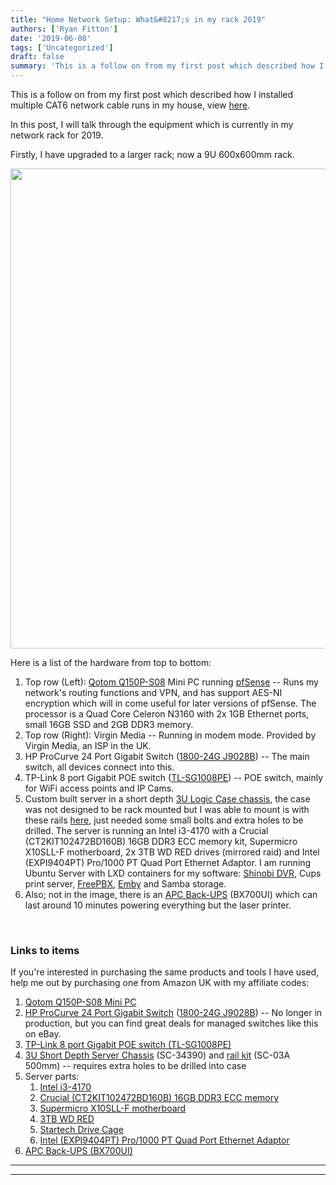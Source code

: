 ```yaml
---
title: "Home Network Setup: What&#8217;s in my rack 2019"
authors: ['Ryan Fitton']
date: '2019-06-08'
tags: ['Uncategorized']
draft: false
summary: 'This is a follow on from my first post which described how I installed multiple CAT6 network cable runs in my house, view here. In this post, I will talk through the equipment which is currently in my network rack for 2019. Firstly, I have upgraded to a larger rack; now a 9U 600x600mm rack....'
---
```


This is a follow on from my first post which described how I installed multiple CAT6 network cable runs in my house, view [here](/blog/how-i-installed-cat6-ethernet-in-my-home/).

In this post, I will talk through the equipment which is currently in my network rack for 2019.

Firstly, I have upgraded to a larger rack; now a 9U 600x600mm rack.

<a href="/cdn-cgi/image/quality=75,format=webp/static/img/blog/2019/06/IMG_20190608_110024.jpg"><img loading="lazy"  src="/cdn-cgi/image/quality=75,format=webp/static/img/blog/2019/06/IMG_20190608_110024-1024x768.jpg" alt="" width="1024" height="768" srcSet="/cdn-cgi/image/quality=75,format=webp/static/img/blog/2019/06/IMG_20190608_110024-1024x768.jpg 1024w, /cdn-cgi/image/quality=75,format=webp/static/img/blog/2019/06/IMG_20190608_110024-300x225.jpg 300w, /cdn-cgi/image/quality=75,format=webp/static/img/blog/2019/06/IMG_20190608_110024-768x576.jpg 768w" sizes="(max-width: 1024px) 100vw, 1024px" /></a>

Here is a list of the hardware from top to bottom:

1.  Top row (Left): [Qotom Q150P-S08](https://www.aliexpress.com/item/32863982193.html?spm=a2g0s.9042311.0.0.27424c4dp3dCSF) Mini PC running [pfSense](https://www.pfsense.org/) -- Runs my network's routing functions and VPN, and has support AES-NI encryption which will in come useful for later versions of pfSense. The processor is a Quad Core Celeron N3160 with 2x 1GB Ethernet ports, small 16GB SSD and 2GB DDR3 memory.
2.  Top row (Right): Virgin Media -- Running in modem mode. Provided by Virgin Media, an ISP in the UK.
3.  HP ProCurve 24 Port Gigabit Switch ([1800-24G J9028B](https://support.hpe.com/hpesc/public/docDisplay?docId=c01955915&docLocale=en_US)) -- The main switch, all devices connect into this.
4.  TP-Link 8 port Gigabit POE switch ([TL-SG1008PE](https://www.amazon.co.uk/dp/B00CGY449G/ref=as_li_ss_tl?ie=UTF8&linkCode=ll1&tag=ryanfittoncou-21&linkId=38ca8c0cb2bd050b6cc6e0f02e28d441&language=en_GB)) -- POE switch, mainly for WiFi access points and IP Cams.
5.  Custom built server in a short depth [3U Logic Case chassis](https://www.logic-case.com/products/rackmount-chassis/3u/3u-short-depth-chassis-w-3-x-525-drive-bays-sc-34390/), the case was not designed to be rack mounted but I was able to mount is with these rails [here](https://www.scan.co.uk/products/logic-sc-03a-server-case-500mm-rail-kit-for-2u-3u-and-4u-max-load-35kg), just needed some small bolts and extra holes to be drilled. The server is running an Intel i3-4170 with a Crucial (CT2KIT102472BD160B) 16GB DDR3 ECC memory kit, Supermicro X10SLL-F motherboard, 2x 3TB WD RED drives (mirrored raid) and Intel (EXPI9404PT) Pro/1000 PT Quad Port Ethernet Adaptor. I am running Ubuntu Server with LXD containers for my software: [Shinobi DVR](https://gitlab.com/Shinobi-Systems/Shinobi), Cups print server, [FreePBX](https://www.freepbx.org/), [Emby](https://emby.media/) and Samba storage.
6.  Also; not in the image, there is an [APC Back-UPS](https://www.amazon.co.uk/APC-Back-UPS-BX-Uninterruptible-Shutdown/dp/B00T7BYV6W/ref=as_li_ss_tl?keywords=apc+700&qid=1559998754&s=computers&sr=1-4&linkCode=ll1&tag=ryanfittoncou-21&linkId=4b82a7af15071bab059cfbeeb8f3d427&language=en_GB) (BX700UI) which can last around 10 minutes powering everything but the laser printer.

 

### Links to items

If you're interested in purchasing the same products and tools I have used, help me out by purchasing one from Amazon UK with my affiliate codes:

1.  [Qotom Q150P-S08 Mini PC](https://www.aliexpress.com/item/32863982193.html?spm=a2g0s.9042311.0.0.27424c4dp3dCSF)
2.  [HP ProCurve 24 Port Gigabit Switch](https://www.amazon.co.uk/HP-J9776A-2530-24G-Gigabit-Switch/dp/B00AN6DJYA/ref=as_li_ss_tl?keywords=HP+ProCurve+24+Port+Gigabit+Switch&qid=1559998307&s=gateway&sr=8-3&linkCode=ll1&tag=ryanfittoncou-21&linkId=8a8902a6a2952748618322a465e6d015&language=en_GB) ([1800-24G J9028B](https://support.hpe.com/hpesc/public/docDisplay?docId=c01955915&docLocale=en_US)) -- No longer in production, but you can find great deals for managed switches like this on eBay.
3.  [TP-Link 8 port Gigabit POE switch (TL-SG1008PE)](https://www.amazon.co.uk/dp/B00CGY449G/ref=as_li_ss_tl?ie=UTF8&linkCode=ll1&tag=ryanfittoncou-21&linkId=7939234d93a00a5856f6c407147fb44e&language=en_GB)
4.  [3U Short Depth Server Chassis](https://www.amazon.co.uk/Short-Depth-Server-Chassis-drive/dp/B01IR97CQA/ref=as_li_ss_tl?keywords=logic+case+3u&qid=1559998411&s=computers&sr=1-1&linkCode=ll1&tag=ryanfittoncou-21&linkId=e41fc675509d7ae0e4eccbdffd59848e&language=en_GB) (SC-34390) and [rail kit](https://www.amazon.co.uk/Logic-Case-SC-03A-PRO-550mm-Servers/dp/B00H3EUN1C/ref=as_li_ss_tl?keywords=SC-03A+500mm&qid=1559998565&s=computers&sr=1-3&linkCode=ll1&tag=ryanfittoncou-21&linkId=02cc8818c7195ed71e33a26c6afdd72d&language=en_GB) (SC-03A 500mm) -- requires extra holes to be drilled into case
5.  Server parts:
    1.  [Intel i3-4170](https://www.amazon.co.uk/Intel-BX80646I34170-3-7GHz-Processor-Cache/dp/B00VHKZ6I8/ref=as_li_ss_tl?keywords=Intel+i3-4170&qid=1559998807&s=computers&sr=1-3&linkCode=ll1&tag=ryanfittoncou-21&linkId=03f259f4dcaa0d8bdc61c526061c1eb3&language=en_GB)
    2.  [Crucial (CT2KIT102472BD160B) 16GB DDR3 ECC memory](https://www.amazon.co.uk/Crucial-CT102472BD160B-PC3-12800-Unbuffered-1024Meg/dp/B008EMA5VU/ref=as_li_ss_tl?keywords=CT2KIT102472BD160B&qid=1559998959&s=computers&sr=1-1&th=1&linkCode=ll1&tag=ryanfittoncou-21&linkId=f6aabbc2eed072e5d7257a2f9e6d38e2&language=en_GB)
    3.  [Supermicro X10SLL-F motherboard](https://www.amazon.co.uk/Supermicro-Motherboard-Micro-Motherboards-X10SLL-F/dp/B00D65V9WO/ref=as_li_ss_tl?keywords=Supermicro+X10SLL-F+motherboard&qid=1559999023&s=computers&sr=1-1&linkCode=ll1&tag=ryanfittoncou-21&linkId=713ff46cebf3f989f954500624e61c8f&language=en_GB)
    4.  [3TB WD RED](https://www.amazon.co.uk/WD-RED-NAS-Hard-Drive/dp/B008JJLW4M/ref=as_li_ss_tl?keywords=3tb+red&qid=1559999128&s=computers&sr=1-1&linkCode=ll1&tag=ryanfittoncou-21&linkId=31ba9d12efe16ae91a1d063201fefae4&language=en_GB)
    5.  [Startech Drive Cage](https://www.amazon.co.uk/StarTech-com-Aluminum-Trayless-Mobile-Backplane/dp/B00OUSU8MI/ref=as_li_ss_tl?keywords=startech+4+bay&qid=1559999158&s=computers&sr=1-9&linkCode=ll1&tag=ryanfittoncou-21&linkId=46dad6ad07bcfaff620b3df28919e972&language=en_GB)
    6.  [Intel (EXPI9404PT) Pro/1000 PT Quad Port Ethernet Adaptor](https://www.amazon.co.uk/Intel-1000-Quad-Server-Adapter/dp/B000J34V1C/ref=as_li_ss_tl?keywords=EXPI9404PT&qid=1559999190&s=computers&sr=1-3&linkCode=ll1&tag=ryanfittoncou-21&linkId=55161c8aa412b7b879ddbc3d824c354b&language=en_GB)
6.  [APC Back-UPS (BX700UI)](https://www.amazon.co.uk/APC-Back-UPS-BX-Uninterruptible-Shutdown/dp/B00T7BYV6W/ref=as_li_ss_tl?keywords=apc+700&qid=1559998754&s=computers&sr=1-4&linkCode=ll1&tag=ryanfittoncou-21&linkId=4b82a7af15071bab059cfbeeb8f3d427&language=en_GB)

  -- -- --
        
        
        
        
  -- -- --

 
